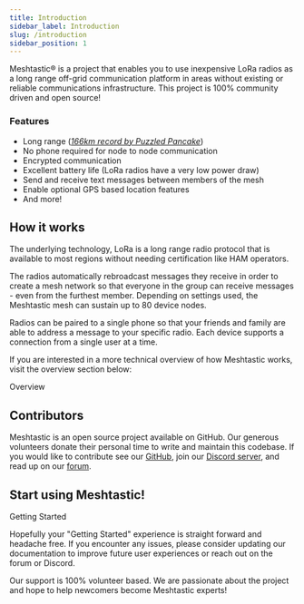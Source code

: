 ```yaml
---
title: Introduction
sidebar_label: Introduction
slug: /introduction
sidebar_position: 1
---
```



Meshtastic® is a project that enables you to use inexpensive LoRa radios as a long range off-grid communication platform in areas without existing or reliable communications infrastructure. This project is 100% community driven and open source!

### Features

- Long range ([_166km record by Puzzled Pancake_](/docs/about/overview/field-tests/range/#current-record))
- No phone required for node to node communication
- Encrypted communication
- Excellent battery life (LoRa radios have a very low power draw)
- Send and receive text messages between members of the mesh
- Enable optional GPS based location features
- And more!

## How it works

The underlying technology, LoRa is a long range radio protocol that is available to most regions without needing certification like HAM operators.

The radios automatically rebroadcast messages they receive in order to create a mesh network so that everyone in the group can receive messages - even from the furthest member. Depending on settings used, the Meshtastic mesh can sustain up to 80 device nodes.

Radios can be paired to a single phone so that your friends and family are able to address a message to your specific radio. Each device supports a connection from a single user at a time.

If you are interested in a more technical overview of how Meshtastic works, visit the overview section below:

<div className="indexCtasBody">
  <Link
    className={'button button--outline  button--lg cta--button'}
    to={'/docs/overview'}
  >
    Overview
  </Link>
</div>


## Contributors

Meshtastic is an open source project available on GitHub. Our generous volunteers donate their personal time to write and maintain this codebase. If you would like to contribute see our [GitHub](https://github.com/meshtastic), join our [Discord server](https://discord.gg/ktMAKGBnBs), and read up on our [forum](https://meshtastic.discourse.group).

<!--- FIXME add Github organization list/contributor list --->

## Start using Meshtastic!

<div className="indexCtasBody">
  <Link
    className={'button button--outline  button--lg cta--button'}
    to={'/docs/getting-started'}
  >
    Getting Started
  </Link>
</div>

Hopefully your "Getting Started" experience is straight forward and headache free. If you encounter any issues, please consider updating our documentation to improve future user experiences or reach out on the forum or Discord. 

Our support is 100% volunteer based. We are passionate about the project and hope to help newcomers become Meshtastic experts!
